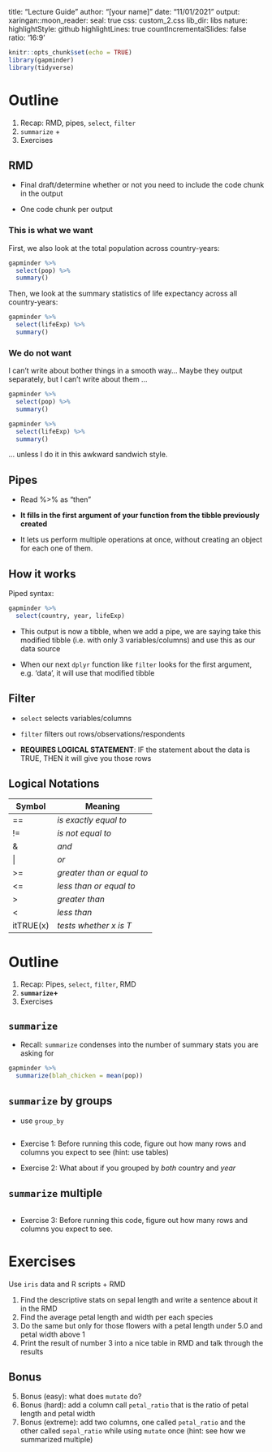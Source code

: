 
title: "Lecture Guide"
author: "[your name]"
date: "11/01/2021"
output: 
  xaringan::moon_reader:
    seal: true 
    css: custom_2.css
    lib_dir: libs
    nature:
      highlightStyle: github
      highlightLines: true
      countIncrementalSlides: false
      ratio: '16:9'


```r
knitr::opts_chunk$set(echo = TRUE)
library(gapminder)
library(tidyverse)
```

# Outline 

1. Recap: RMD, pipes, `select`, `filter` 
2. `summarize` +
3. Exercises 

## RMD

- Final draft/determine whether or not you need to include the code chunk in the output 

- One code chunk per output 

### This is what we want 

First, we also look at the total population across country-years: 

```r
gapminder %>%  
  select(pop) %>% 
  summary()
```

Then, we look at the summary statistics of life expectancy across all country-years:
```r
gapminder %>%  
  select(lifeExp) %>% 
  summary()
```

### We do not want 

I can't write about bother things in a smooth way... Maybe they output separately, but I can't write about them ...

```r
gapminder %>%  
  select(pop) %>% 
  summary()

gapminder %>%  
  select(lifeExp) %>% 
  summary()
```

... unless I do it in this awkward sandwich style.


## Pipes 

- Read %>% as "then"

- **It fills in the first argument of your function from the tibble previously created**

- It lets us perform multiple operations at once, without creating an object for each one of them.


## How it works

Piped syntax: 
```r
gapminder %>% 
  select(country, year, lifeExp)
```

- This output is now a tibble, when we add a pipe, we are saying take this modified tibble (i.e. with only 3 variables/columns) and use this as our data source

- When our next `dplyr` function like `filter` looks for the first argument, e.g. 'data', it will use that modified tibble

## Filter

- `select` selects variables/columns

- `filter` filters out rows/observations/respondents

- **REQUIRES LOGICAL STATEMENT**: IF the statement about the data is TRUE, THEN it will give you those rows

## Logical Notations 

Symbol |Meaning 
-|-
==|*is exactly equal to*
!=|*is not equal to*
&|*and*
\||*or*
>=|*greater than or equal to*
<=|*less than or equal to*
>|*greater than*
<|*less than*
itTRUE(x)|*tests whether x is T*

# Outline 

1. Recap: Pipes, `select`, `filter`, RMD 
2. **`summarize`+**
3. Exercises

## `summarize`

- Recall: `summarize` condenses into the number of summary stats you are asking for

```r
gapminder %>% 
  summarize(blah_chicken = mean(pop))
```

## `summarize` by groups

- use `group_by`

```r

```


- Exercise 1: Before running this code, figure out how many rows and columns you expect to see (hint: use tables) 


- Exercise 2: What about if you grouped by *both* country and *year* 


## `summarize` multiple 

```r

```

- Exercise 3: Before running this code, figure out how many rows and columns you expect to see.


# Exercises 

Use `iris` data and R scripts + RMD

1. Find the descriptive stats on sepal length and write a sentence about it in the RMD 
2. Find the average petal length and width per each species 
3. Do the same but only for those flowers with a petal length under 5.0 and petal width above 1
4. Print the result of number 3 into a nice table in RMD and talk through the results 


## Bonus 

5. Bonus (easy): what does `mutate` do?
6. Bonus (hard): add a column call `petal_ratio` that is the ratio of petal length and petal width
7. Bonus (extreme): add two columns, one called `petal_ratio` and the other called `sepal_ratio` while using `mutate` once (hint: see how we summarized multiple)


